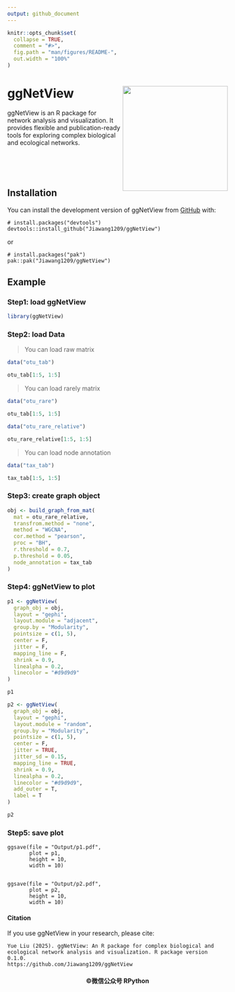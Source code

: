 ```yaml
---
output: github_document
---
```


<!-- README.md is generated from README.Rmd. Please edit that file -->

```r
knitr::opts_chunk$set(
  collapse = TRUE,
  comment = "#>",
  fig.path = "man/figures/README-",
  out.width = "100%"
)
```

# ggNetView <img src="man/figures/logo.png" align="right" width="240" hight="240" />

<!-- badges: start -->
<!-- badges: end -->

ggNetView is an R package for network analysis and visualization. It provides flexible and publication-ready tools for exploring complex biological and ecological networks.


</br>
</br>
</br>

## Installation

You can install the development version of ggNetView from [GitHub](https://github.com/) with:

```
# install.packages("devtools")
devtools::install_github("Jiawang1209/ggNetView")
```

or

```
# install.packages("pak")
pak::pak("Jiawang1209/ggNetView")
```

## Example

### Step1: load ggNetView

```r
library(ggNetView)
```

### Step2: load Data

> You can load raw matrix

```r
data("otu_tab")

otu_tab[1:5, 1:5]
```


> You can load rarely matrix

```r
data("otu_rare")

otu_tab[1:5, 1:5]
```

> 

```r
data("otu_rare_relative")

otu_rare_relative[1:5, 1:5]

```

> You can load node annotation 

```r
data("tax_tab")

tax_tab[1:5, 1:5]
```


### Step3: create graph object

```r
obj <- build_graph_from_mat(
  mat = otu_rare_relative,
  transfrom.method = "none",
  method = "WGCNA",
  cor.method = "pearson",
  proc = "BH",
  r.threshold = 0.7,
  p.threshold = 0.05,
  node_annotation = tax_tab
)
```


### Step4: ggNetView to plot

```r
p1 <- ggNetView(
  graph_obj = obj,
  layout = "gephi",
  layout.module = "adjacent",
  group.by = "Modularity",
  pointsize = c(1, 5),
  center = F,
  jitter = F,
  mapping_line = F,
  shrink = 0.9,
  linealpha = 0.2,
  linecolor = "#d9d9d9"
) 

p1
```



```r
p2 <- ggNetView(
  graph_obj = obj,
  layout = "gephi",
  layout.module = "random",
  group.by = "Modularity",
  pointsize = c(1, 5),
  center = F,
  jitter = TRUE,
  jitter_sd = 0.15,
  mapping_line = TRUE,
  shrink = 0.9,
  linealpha = 0.2,
  linecolor = "#d9d9d9",
  add_outer = T,
  label = T
) 

p2
```


### Step5: save plot

```
ggsave(file = "Output/p1.pdf",
       plot = p1,
       height = 10,
       width = 10)


ggsave(file = "Output/p2.pdf",
       plot = p2,
       height = 10,
       width = 10)
```


#### Citation

If you use ggNetView in your research, please cite:

```
Yue Liu (2025). ggNetView: An R package for complex biological and ecological network analysis and visualization. R package version 0.1.0. 
https://github.com/Jiawang1209/ggNetView
```

<h4 align="center">©微信公众号 RPython</h5>

